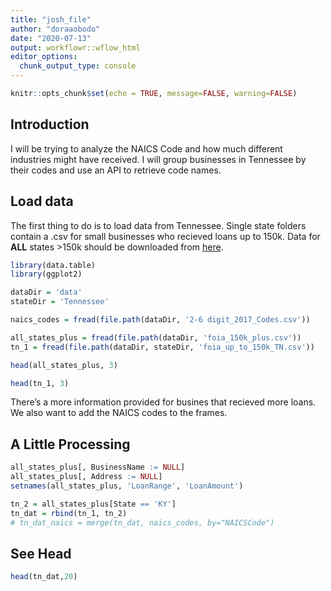 ```yaml
---
title: "josh_file"
author: "doraaobodo"
date: "2020-07-13"
output: workflowr::wflow_html
editor_options:
  chunk_output_type: console
---
```

```r
knitr::opts_chunk$set(echo = TRUE, message=FALSE, warning=FALSE)
```

## Introduction

I will be trying to analyze the NAICS Code and how much different industries might have received. I will group businesses in Tennessee by their codes and use an API to retrieve code names.

## Load data

The first thing to do is to load data from Tennessee. Single state folders contain a .csv for small businesses who recieved loans up to 150k. Data for **ALL** states >150k should be downloaded from [here](https://www.dropbox.com/s/e7hfn71g0hnuelk/foia_150k_plus.csv?dl=0).

```r
library(data.table)
library(ggplot2)
```


```r


dataDir = 'data'
stateDir = 'Tennessee'

naics_codes = fread(file.path(dataDir, '2-6 digit_2017_Codes.csv'))

all_states_plus = fread(file.path(dataDir, 'foia_150k_plus.csv'))
tn_1 = fread(file.path(dataDir, stateDir, 'foia_up_to_150k_TN.csv'))
```

```r
head(all_states_plus, 3)
```

```r
head(tn_1, 3)
```

There's a more information provided for busines that recieved more loans. We also want to add the NAICS codes to the frames.

## A Little Processing
```r
all_states_plus[, BusinessName := NULL]
all_states_plus[, Address := NULL]
setnames(all_states_plus, 'LoanRange', 'LoanAmount')

tn_2 = all_states_plus[State == 'KY']
tn_dat = rbind(tn_1, tn_2)
# tn_dat_naics = merge(tn_dat, naics_codes, by="NAICSCode")
```

## See Head

```r
head(tn_dat,20)
```



